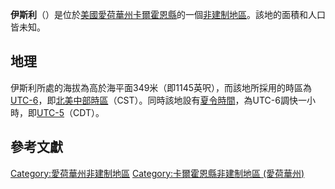{{noteTA
|G1=USState
|G2=地名
|G3=Unit
}}
{{Infobox settlement
|official_name            = 伊斯利
|native_name = Easley
|settlement_type          = [[非建制地區|非建制地區]]
|image_skyline            = 
|imagesize                = 
|image_map                = 
|mapsize                  = 
|pushpin_map              = USA Iowa
|pushpin_label            = 伊斯利
|pushpin_label_position   = top
|pushpin_map_caption      = 伊斯利在愛荷華州的位置
|subdivision_type         = [[世界政區索引|國家]]
|subdivision_type1        = [[美国州份|州份]]
|subdivision_type2        = [[愛荷華州行政区划|縣]]
|subdivision_name         = [[美国|美国]]
|subdivision_name1        = [[愛荷華州|愛荷華州]]
|subdivision_name2        = [[卡爾霍恩縣_(愛荷華州)|卡爾霍恩縣]]
|elevation_ft             = 1145
|elevation_m              = 349
|area_total_km2           = 
|area_total_sq_mi         = 
|area_land_km2            = 
|area_land_sq_mi          = 
|area_water_km2           = 
|area_water_sq_mi         = 
|population_as_of         = 2010
|population_footnotes     = 
|population_total         = 
|population_metro         = 
|population_density_km2   = auto
|population_density_sq_mi = auto
|timezone                 = [[北美中部时区|北美中部时区]]
|utc_offset               = -6
|coordinates              = {{coord|42|18|40|N|94|23|58|W|display=inline,title}}
| coor_pinpoint           = 
| coordinates_footnotes   = 
|timezone_DST             = CDT
|utc_offset_DST           = -5
|postal_code_type         = [[美國郵區編號|郵區編號]]
|postal_code              = 
|area_code                = {{link-en|电话区号712|Area code 712|712}}
|blank_name = [[地名信息系统|GNIS ID]]
|blank_info = 464125<ref name="GNIS">{{cite gnis|464125|Easley}}</ref>
}}
'''伊斯利'''（{{lang-en|Easley}}）是位於[[美國|美國]][[愛荷華州|愛荷華州]][[卡爾霍恩縣_(愛荷華州)|卡爾霍恩縣]]的一個[[非建制地區|非建制地區]]。該地的面積和人口皆未知。

== 地理 ==
伊斯利所處的海拔為高於海平面349米（即1145英呎），而該地所採用的時區為[[UTC-6|UTC-6]]，即[[北美中部時區|北美中部時區]]（CST）。同時該地設有[[夏令時間|夏令時間]]，為UTC-6調快一小時，即[[UTC-5|UTC-5]]（CDT）。

== 參考文獻 ==
{{reflist}}

{{卡爾霍恩縣 (愛荷華州)}}

{{DEFAULTSORT:Easley}}
[[Category:愛荷華州非建制地區|Category:愛荷華州非建制地區]]
[[Category:卡爾霍恩縣非建制地區_(愛荷華州)|Category:卡爾霍恩縣非建制地區 (愛荷華州)]]

{{Iowa-geo-stub}}